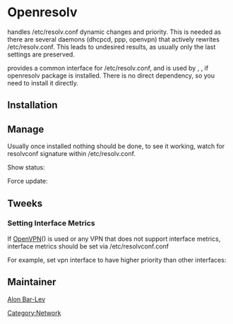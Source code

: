 = Openresolv =

{{Package|net-dns/openresolv}} handles /etc/resolv.conf dynamic changes and priority. This is needed as there are several daemons (dhcpcd, ppp, openvpn) that actively rewrites /etc/resolv.conf. This leads to undesired results, as usually only the last settings are preserved.

{{Package|net-dns/openresolv}} provides a common interface for /etc/resolv.conf, and is used by {{Package|sys-apps/openrc}}, {{Package|net-misc/dhcpcd}}, {{Package|net-misc/openvpn}} if openresolv package is installed. There is no direct dependency, so you need to install it directly.

== Installation ==

{{Root|emerge net-dns/openresolv}}

== Manage ==

Usually once installed nothing should be done, to see it working, watch for resolvconf signature within /etc/resolv.conf.
{{Root|cat /etc/resolv.conf}}
{{Codeline|<pre>
# Generated by resolvconf
search mydomain.com domain.name
nameserver 10.10.50.2
nameserver 10.10.50.39
nameserver 192.168.1.1
</pre>}}

Show status:
{{Root|resolvconf -l}}
{{Codeline|<pre>
# resolvconf -l
# resolv.conf from vpn0
# Generated by openvpn for interface vpn0
domain mydomain.com
nameserver 10.10.50.2
nameserver 10.10.50.39

# resolv.conf from wlan0
# Generated by dhcpcd from wlan0
domain domain.name
nameserver 192.168.1.1
</pre>}}

Force update:
{{Root|resolvconf -u}}

== Tweeks ==

=== Setting Interface Metrics ===

If [[OpenVPN_Non_Root|OpenVPN]]({{Bug|391175}}) is used or any VPN that does not support interface metrics, interface metrics should be set via /etc/resolvconf.conf

For example, set vpn interface to have higher priority than other interfaces:
{{File|/etc/resolvconf,conf|<pre>
interface_order="lo lo[0-9]* vpn*"
</pre>}}

== Maintainer ==

[[User:Alonbl|Alon Bar-Lev]]

{{AuthorList|{{Author|Alon Bar-Lev|2011-11-17|type=original}}}}

[[Category:Network]]